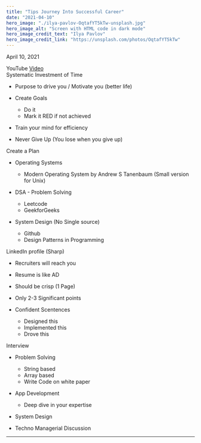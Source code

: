 ```yaml
---
title: "Tips Journey Into Successful Career"
date: "2021-04-10"
hero_image: "./ilya-pavlov-OqtafYT5kTw-unsplash.jpg"
hero_image_alt: "Screen with HTML code in dark mode"
hero_image_credit_text: "Ilya Pavlov"
hero_image_credit_link: "https://unsplash.com/photos/OqtafYT5kTw"
---
```


April 10, 2021

YouTube [Video](https://www.youtube.com/watch?v=9vZtb9bD1Cg)  
Systematic Investment of Time

*   Purpose to drive you / Motivate you (better life)
*   Create Goals
    
    *   Do it
    *   Mark it RED if not achieved
*   Train your mind for efficiency
*   Never Give Up (You lose when you give up)

Create a Plan

*   Operating Systems
    
    *   Modern Operating System by Andrew S Tanenbaum (Small version for Unix)
*   DSA - Problem Solving
    
    *   Leetcode
    *   GeekforGeeks
*   System Design (No Single source)
    
    *   Github
    *   Design Patterns in Programming

LinkedIn profile (Sharp)

*   Recruiters will reach you
*   Resume is like AD
*   Should be crisp (1 Page)
*   Only 2-3 Significant points
*   Confident Scentences
    
    *   Designed this
    *   Implemented this
    *   Drove this

Interview

*   Problem Solving
    
    *   String based
    *   Array based
    *   Write Code on white paper
*   App Development
    
    *   Deep dive in your expertise
*   System Design
*   Techno Managerial Discussion

* * *
